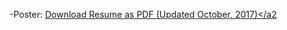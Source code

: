 -Poster: <a href="Analisis de regresion/posterito.pdf#" class="download" title="Download resume as PDF (Updated October, 2017)">Download Resume as PDF (Updated October, 2017)</a2